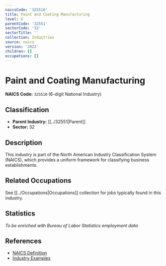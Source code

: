 ```yaml
---
naicsCode: '325510'
title: Paint and Coating Manufacturing
level: 6
parentCode: '32551'
sectorCode: '32'
sectorTitle: ''
collection: Industries
source: naics
version: '2022'
children: []
occupations: []
---
```

# Paint and Coating Manufacturing

**NAICS Code:** `325510` (6-digit National Industry)

## Classification

- **Parent Industry:** [[../32551|Parent]]
- **Sector:** 32

## Description

This industry is part of the North American Industry Classification System (NAICS), which provides a uniform framework for classifying business establishments.

## Related Occupations

See [[../Occupations|Occupations]] collection for jobs typically found in this industry.

## Statistics

*To be enriched with Bureau of Labor Statistics employment data*

## References

- [NAICS Definition](https://www.census.gov/naics/)
- [Industry Examples](https://www.census.gov/naics/2022NAICS/)
